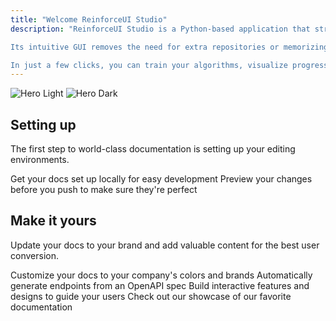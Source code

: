 ```yaml
---
title: "Welcome ReinforceUI Studio"
description: "ReinforceUI Studio is a Python-based application that streamlines the configuration and monitoring of Reinforcement Learning (RL) training.

Its intuitive GUI removes the need for extra repositories or memorizing complex command lines—everything you need to train and track your RL models is right here.

In just a few clicks, you can train your algorithms, visualize progress, and save models for future deployment and analysis."
---
```


<img alt="Hero Light" classname="block dark:hidden" src="/images/hero-light.svg" />

<img alt="Hero Dark" classname="hidden dark:block" src="/main_window.gif" />

## Setting up

The first step to world-class documentation is setting up your editing environments.

<CardGroup cols={2}>
  <Card title="Edit Your Docs" icon="pen-to-square" href="https://mintlify.com/docs/quickstart">
    Get your docs set up locally for easy development
  </Card>

  <Card title="Preview Changes" icon="image" href="https://mintlify.com/docs/development">
    Preview your changes before you push to make sure they're perfect
  </Card>
</CardGroup>

## Make it yours

Update your docs to your brand and add valuable content for the best user conversion.

<CardGroup cols={2}>
  <Card title="Customize Style" icon="palette" href="https://mintlify.com/docs/settings/global">
    Customize your docs to your company's colors and brands
  </Card>

  <Card title="Reference APIs" icon="code" href="https://mintlify.com/docs/api-playground/openapi">
    Automatically generate endpoints from an OpenAPI spec
  </Card>

  <Card title="Add Components" icon="screwdriver-wrench" href="https://mintlify.com/docs/content/components/accordions">
    Build interactive features and designs to guide your users
  </Card>

  <Card title="Get Inspiration" icon="stars" href="https://mintlify.com/customers">
    Check out our showcase of our favorite documentation
  </Card>
</CardGroup>